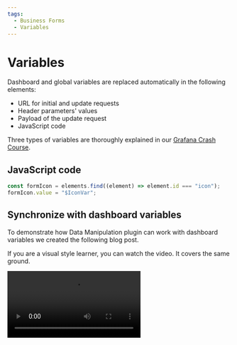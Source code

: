```yaml
---
tags:
  - Business Forms
  - Variables
---
```



# Variables

Dashboard and global variables are replaced automatically in the following elements:

- URL for initial and update requests
- Header parameters' values
- Payload of the update request
- JavaScript code

Three types of variables are thoroughly explained in our [Grafana Crash Course](/grafana/variables).

## JavaScript code

```js
const formIcon = elements.find((element) => element.id === "icon");
formIcon.value = "$IconVar";
```

## Synchronize with dashboard variables

To demonstrate how Data Manipulation plugin can work with dashboard variables we created the following blog post.

<BlogPost
  href="/blog/form-panel-use-variables-20240301/"
  src="/img/blog/2024-03-12-form-variables/banner.png"
  title="Synchronize dashboard variables with Data Manipulation panel."
/>

If you are a visual style learner, you can watch the video. It covers the same ground.

<Video
  src="https://www.youtube.com/embed/DW-yuSopejY"
  title="Synchronize dashboard variables with Data Manipulation in Grafana."
/>
